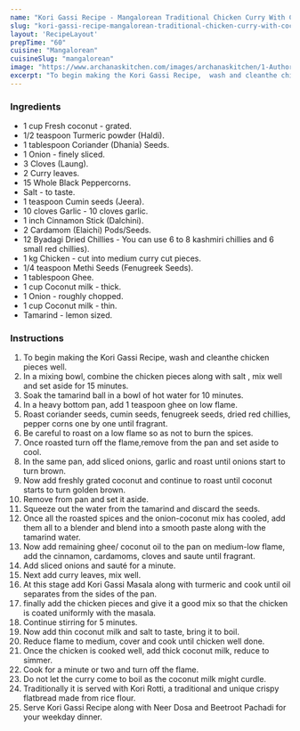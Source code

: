 ---
name: "Kori Gassi Recipe - Mangalorean Traditional Chicken Curry With Coconut Milk"
slug: "kori-gassi-recipe-mangalorean-traditional-chicken-curry-with-coconut-milk"
layout: 'RecipeLayout'
prepTime: "60"
cuisine: "Mangalorean"
cuisineSlug: "mangalorean"
image: "https://www.archanaskitchen.com/images/archanaskitchen/1-Author/alaka_jena/Kori_Gassi_Mangalorean_Chicken_Curry_with_Coconut_milk_1600.jpg"
excerpt: "To begin making the Kori Gassi Recipe,  wash and cleanthe chicken pieces well"
---

### Ingredients

- 1 cup Fresh coconut - grated.
- 1/2 teaspoon Turmeric powder (Haldi).
- 1 tablespoon Coriander (Dhania) Seeds.
- 1 Onion - finely sliced.
- 3 Cloves (Laung).
- 2 Curry leaves.
- 15 Whole Black Peppercorns.
- Salt - to taste.
- 1 teaspoon Cumin seeds (Jeera).
- 10 cloves Garlic - 10 cloves garlic.
- 1 inch Cinnamon Stick (Dalchini).
- 2 Cardamom (Elaichi) Pods/Seeds.
- 12 Byadagi Dried Chillies - You can use 6 to 8 kashmiri chillies and 6 small red chillies).
- 1 kg Chicken - cut into medium curry cut pieces.
- 1/4 teaspoon Methi Seeds (Fenugreek Seeds).
- 1 tablespoon Ghee.
- 1 cup Coconut milk - thick.
- 1 Onion - roughly chopped.
- 1 cup Coconut milk - thin.
- Tamarind - lemon sized.

### Instructions

1. To begin making the Kori Gassi Recipe,  wash and cleanthe chicken pieces well.
1. In a mixing bowl, combine the chicken pieces along with salt , mix well and set aside for 15 minutes.
1. Soak the tamarind ball in a bowl of hot water for 10 minutes.
1. In a heavy bottom pan, add 1 teaspoon ghee on low flame.
1. Roast coriander seeds, cumin seeds, fenugreek seeds, dried red chillies, pepper corns one by one until fragrant.
1. Be careful to roast on a low flame so as not to burn the spices.
1. Once roasted turn off the flame,remove from the pan and set aside to cool.
1. In the same pan, add sliced onions, garlic and roast until onions start to turn brown.
1. Now add freshly grated coconut and continue to roast until coconut starts to turn golden brown.
1. Remove from pan and set it aside.
1. Squeeze out the water from the tamarind and discard the seeds.
1. Once all the roasted spices and the onion-coconut mix has cooled, add them all to a blender and blend into a smooth paste along with the tamarind water.
1. Now add remaining ghee/ coconut oil to the pan on medium-low flame, add the cinnamon, cardamoms, cloves and saute until fragrant.
1. Add sliced onions and sauté for a minute.
1. Next add curry leaves, mix well.
1. At this stage add  Kori Gassi Masala along with turmeric and cook until oil separates from the sides of the pan.
1. finally add the chicken pieces and give it a good mix so that the chicken is coated uniformly with the masala.
1. Continue stirring for 5 minutes.
1. Now add thin coconut milk and salt to taste, bring it to boil.
1. Reduce flame to medium, cover and cook until chicken well done.
1. Once the chicken is cooked well, add thick coconut milk, reduce to simmer.
1. Cook for a minute or two and turn off the flame.
1. Do not let the curry come to boil as the coconut milk might curdle.
1. Traditionally it is served with Kori Rotti, a traditional and unique crispy flatbread made from rice flour.
1. Serve Kori Gassi Recipe along with Neer Dosa and Beetroot Pachadi for your weekday dinner.
